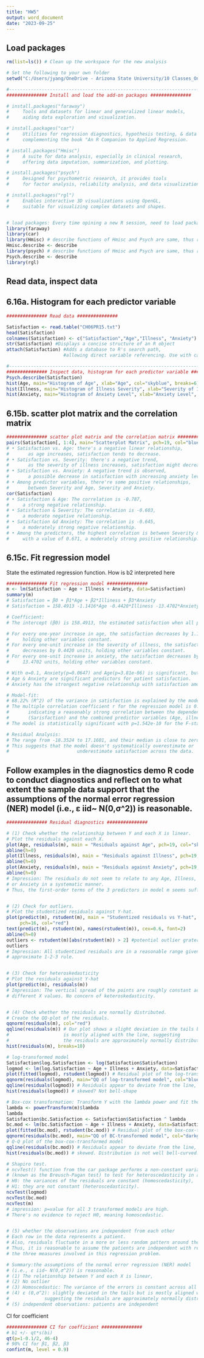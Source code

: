 ---
title: "HW5"
output: word_document
date: "2023-09-25"
---


## Load packages
```{r}
rm(list=ls()) # Clean up the workspace for the new analysis

# Set the following to your own folder
setwd("C:/Users/jyang/OneDrive - Arizona State University/10 Classes_OneDrive/2023_STP530_Regression") 

#-----------------------------------------------------------------------------------------------
############### Install and load the add-on packages ###############

# install.packages("faraway") 
#     Tools and datasets for linear and generalized linear models,
#     aiding data exploration and visualization.

# install.packages("car") 
#     Utilities for regression diagnostics, hypothesis testing, & data visualization,
#     complementing the book "An R Companion to Applied Regression.

# install.packages("Hmisc") 
#     A suite for data analysis, especially in clinical research,
#     offering data imputation, summarization, and plotting.

# install.packages("psych") 
#     Designed for psychometric research, it provides tools  
#     for factor analysis, reliability analysis, and data visualization.

# install.packages("rgl") 
#     Enables interactive 3D visualizations using OpenGL, 
#     suitable for visualizing complex datasets and shapes.


# load packages: Every time opining a new R session, need to load packages.
library(faraway)
library(car)
library(Hmisc) # describe functions of Hmisc and Psych are same, thus rename it.
Hmisc.describe <- describe
library(psych) # describe functions of Hmisc and Psych are same, thus rename it.
Psych.describe <- describe
library(rgl)
```

## Read data, inspect data
## 6.16a. Histogram for each predictor variable
```{r}
############### Read data ###############

Satisfaction <- read.table("CH06PR15.txt")
head(Satisfaction)
colnames(Satisfaction) <- c("Satisfaction","Age","Illness", "Anxiety")
str(Satisfaction) #Displays a concise structure of an R object
attach(Satisfaction) #Adds a database to R's search path, 
                     #allowing direct variable referencing. Use with caution.

#-----------------------------------------------------------------------------------------------
############### Inspect data, histogram for each predictor variable ###############
Psych.describe(Satisfaction)
hist(Age, main="Histogram of Age", xlab="Age", col="skyblue", breaks=6)
hist(Illness, main="Histogram of Illness Severity", xlab="Severity of Illness", col="lightcoral", breaks=20)
hist(Anxiety, main="Histogram of Anxiety Level", xlab="Anxiety Level", col="lightgreen", breaks=10)
```


## 6.15b. scatter plot matrix and the correlation matrix
```{r}
############### scatter plot matrix and the correlation matrix ###############
pairs(Satisfaction[, 1:4], main="Scatterplot Matrix", pch=19, col="blue")
# • Satisfaction vs. Age: there's a negative linear relationship, 
#       as age increases, satisfaction tends to decrease.
# • Satisfaction vs. Severity: there's a negative trend, 
#       as the severity of illness increases, satisfaction might decrease.
# • Satisfaction vs. Anxiety: A negative trend is observed, 
#       a possible decrease in satisfaction with increasing anxiety levels.
# • Among predictor variables, there're some positive relationships, 
#       between Severity and Age, Severity and Anxiety.
cor(Satisfaction)
# • Satisfaction & Age: The correlation is -0.787, 
#     a strong negative relationship.
# • Satisfaction & Severity: The correlation is -0.603, 
#     a moderate negative relationship.
# • Satisfaction &d Anxiety: The correlation is -0.645, 
#     a moderately strong negative relationship.
# • Among the predictors, the highest correlation is between Severity & Anxiety 
#     with a value of 0.671, a moderately strong positive relationship.

```

## 6.15c. Fit regression model 
State the estimated regression function. 
How is b2 interpreted here
```{r}
############### Fit regression model ###############
m <- lm(Satisfaction ~ Age + Illness + Anxiety, data=Satisfaction)
summary(m)
# Satisfaction = β0 + β1*Age + β2*Illiness + β3*Anxiety
# Satisfaction = 158.4913 -1.1416*Age -0.4420*Illiness -13.4702*Anxiety

# Coefficient:
# The intercept (β0) is 158.4913, the estimated satisfaction when all predictor variables are 0.

# For every one-year increase in age, the satisfaction decreases by 1.1416 units, 
#     holding other variables constant.
# For every one-unit increase in the severity of illness, the satisfaction 
#     decreases by 0.4420 units, holding other variables constant.
# For every one-unit increase in anxiety, the satisfaction decreases by 
#     13.4702 units, holding other variables constant.

# With α=0.1, Anxiety(p=0.0647) and Age(p=3.81e-06) is significant, but not illness.
# Age & Anxiety are significant predictors for patient satisfaction.
# Anxiety has the strongest negative relationship with satisfaction among the 3 predictors.

# Model-fit: 
# 68.22% (R^2) of the variance in satisfaction is explained by the model.
# The multiple correlation coefficient r for the regression model is 0.825954 (sqrt 0.6822), 
#       indicating a reasonably strong correlation between the dependent variable  
#       (Sarisfaction) and the combined predictor variables (Age, illness, anziety).
# The model is statistically significant with p=1.542e-10 for the F-statistic (30.05).

# Residual Analysis:
# The range from -18.3524 to 17.1601, and their median is close to zero (0.5196). 
# This suggests that the model doesn't systematically overestimate or 
#                         underestimate satisfaction across the data.
```


## Follow examples in the diagnostics demo R code to conduct diagnostics and reflect on to what extent the sample data support that the assumptions of the normal error regression (NER) model (i.e., ε iid~ N(0,σ^2)) is reasonable. 

```{r}
############### Residual diagnostics ###############

# (1) Check whether the relationship between Y and each X is linear. 
# Plot the residuals against each X.
plot(Age, residuals(m), main = "Residuals against Age", pch=19, col="skyblue")
abline(h=0)
plot(Illness, residuals(m), main = "Residuals against Illness", pch=19, col="lightcoral")
abline(h=0)
plot(Anxiety, residuals(m), main = "Residuals against Anxiety", pch=19, col="lightgreen")
abline(h=0)
# Impression: The residuals do not seem to relate to any Age, Illness,   
# or Anxiety in a systematic manner.  
# Thus, the first-order terms of the 3 predictors in model m seems sufficient.


# (2) Check for outliers.
# Plot the studentized residuals against Y-hat.
plot(predict(m), rstudent(m), main = "Studentized residuals vs Y-hat",
     pch=16, col="red")
text(predict(m), rstudent(m), names(rstudent(m)), cex=0.6, font=2)
abline(h=0)
outliers <- rstudent(m)[abs(rstudent(m)) > 2] #potential outlier grater than 2
outliers
# Impression: All studentized residuals are in a reasonable range given the 
# approximate 1-2-3 rule. 


# (3) Check for heteroskedasticity
# Plot the residuals against Y-hat
plot(predict(m), residuals(m))
# Impression: The vertical spread of the points are roughly constant across
# different X values. No concern of keteroskedasticity.


# (4) Check whether the residuals are normally distributed.
# Create the QQ-plot of the residuals.
qqnorm(residuals(m), col="red")
qqline(residuals(m)) # Our plot shows a slight deviation in the tails but 
#                    is mostly aligned with the line, suggesting 
#                    the residuals are approximately normally distributed.
hist(residuals(m), breaks=10) 

# log-transformed model
Satisfaction$log.Satisfaction <- log(Satisfaction$Satisfaction)
logmod <- lm(log.Satisfaction ~ Age + Illness + Anxiety, data=Satisfaction, na.action=na.exclude)
plot(fitted(logmod), rstudent(logmod)) # Residual plot of the log-transformed model
qqnorm(residuals(logmod), main="QQ of log-transformed model", col="blue") # Q-Q plot of the log-transformed model
qqline(residuals(logmod)) # Residuals appear to deviate from the line, tail and head
hist(residuals(logmod)) # skewed? Not bell-shape

# Box-cox transformation: Transform Y with the lambda power and fit the model again
lambda <- powerTransform(m)$lambda
lambda
Satisfaction$bc.Satisfaction <- Satisfaction$Satisfaction ^ lambda
bc.mod <- lm(bc.Satisfaction ~ Age + Illness + Anxiety, data=Satisfaction, na.action=na.exclude)
plot(fitted(bc.mod), rstudent(bc.mod)) # Residual plot of the box-cox-transformed model
qqnorm(residuals(bc.mod), main="QQ of BC-transformed model", col="darkgreen") 
# Q-Q plot of the box-cox-transformed model
qqline(residuals(bc.mod)) # Residuals appear to deviate from the line, tail and head
hist(residuals(bc.mod)) # skewed. Distribution is not well bell-curved.

# Shapiro test. 
# ncvTest() function from the car package performs a non-constant variance score test
# (known as the Breusch-Pagan test) to test for heteroscedasticity in a linear regression model. 
# H0: the variances of the residuals are constant (homoscedasticity), 
# H1: they are not constant (heteroscedasticity).
ncvTest(logmod)
ncvTest(bc.mod)
ncvTest(m)
# impression: p=value for all 3 transformed models are high. 
# There's no evidence to reject H0, meaning homoscedastic.


# (5) whether the observations are independent from each other
# Each row in the data represents a patient. 
# Also, residuals fluctuate in a more or less random pattern around the baseline 0.
# Thus, it is reasonable to assume the patients are independent with respect to
# the three measures involved in this regression problem.

# Summary:the assumptions of the normal error regression (NER) model 
# (i.e., ε iid~ N(0,σ^2)) is reasonable. 
# (1) The relationship between Y and each X is linear, 
# (2) No outlier
# (3) Homoscedastic: The variance of the errors is constant across all levels of the independent variables.
# (4) ε (0,σ^2): slightly deviated in the tails but is mostly aligned with the line, 
#             suggesting the residuals are approximately normally distributed.
# (5) independent observations: patients are independent 

```

CI for coefficient
```{r}
############### CI for coefficient ###############
# b1 +/- qt*s(bi)
qt(p=1-0.1/2, 46-4)
# 90% CI for β1, β2, β3
confint(m, level = 0.9)
```
